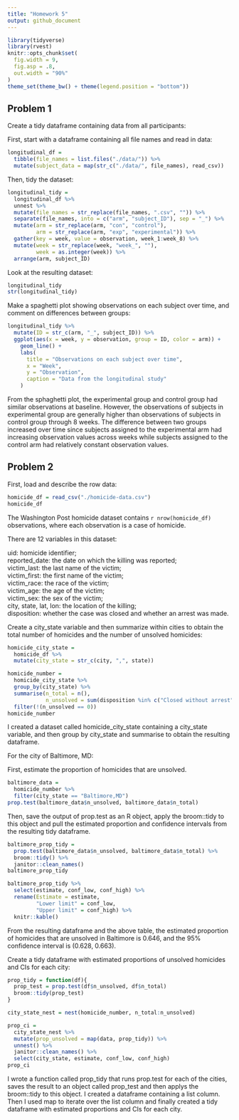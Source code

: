 ```yaml
---
title: "Homework 5"
output: github_document
---
```


```r
library(tidyverse)
library(rvest)
knitr::opts_chunk$set(
  fig.width = 9,
  fig.asp = .8,
  out.width = "90%"
)
theme_set(theme_bw() + theme(legend.position = "bottom"))
```

## Problem 1

Create a tidy dataframe containing data from all participants:

First, start with a dataframe containing all file names and read in data:

```r
longitudinal_df = 
  tibble(file_names = list.files("./data/")) %>% 
  mutate(subject_data = map(str_c("./data/", file_names), read_csv))
```

Then, tidy the dataset:

```r
longitudinal_tidy = 
  longitudinal_df %>% 
  unnest %>% 
  mutate(file_names = str_replace(file_names, ".csv", "")) %>% 
  separate(file_names, into = c("arm", "subject_ID"), sep = "_") %>% 
  mutate(arm = str_replace(arm, "con", "control"),
         arm = str_replace(arm, "exp", "experimental")) %>% 
  gather(key = week, value = observation, week_1:week_8) %>% 
  mutate(week = str_replace(week, "week_", ""),
         week = as.integer(week)) %>% 
  arrange(arm, subject_ID)
```

Look at the resulting dataset:

```r
longitudinal_tidy
str(longitudinal_tidy)
```

Make a spaghetti plot showing observations on each subject over time, and comment on differences between groups:

```r
longitudinal_tidy %>% 
  mutate(ID = str_c(arm, "_", subject_ID)) %>% 
  ggplot(aes(x = week, y = observation, group = ID, color = arm)) + 
    geom_line() + 
    labs(
      title = "Observations on each subject over time",
      x = "Week",
      y = "Observation",
      caption = "Data from the longitudinal study"
    ) 
```

From the sphaghetti plot, the experimental group and control group had similar observations at baseline. However, the observations of subjects in experimental group are generally higher than observations of subjects in control group through 8 weeks. The difference between two groups increased over time since subjects assigned to the experimental arm had increasing observation values across weeks while subjects assigned to the control arm had relatively constant observation values.

## Problem 2

First, load and describe the row data:

```r
homicide_df = read_csv("./homicide-data.csv")
homicide_df
```

The Washington Post homicide dataset contains `r nrow(homicide_df)` observations, where each observation is a case of homicide.

There are 12 variables in this dataset:  

uid: homicide identifier;  
reported_date: the date on which the killing was reported;  
victim_last: the last name of the victim;  
victim_first: the first name of the victim;  
victim_race: the race of the victim;  
victim_age: the age of the victim;  
victim_sex: the sex of the victim;  
city, state, lat, lon:  the location of the killing;  
disposition: whether the case was closed and whether an arrest was made.

Create a city_state variable and then summarize within cities to obtain the total number of homicides and the number of unsolved homicides:

```r
homicide_city_state = 
  homicide_df %>%  
  mutate(city_state = str_c(city, ",", state)) 

homicide_number = 
  homicide_city_state %>% 
  group_by(city_state) %>%
  summarise(n_total = n(), 
            n_unsolved = sum(disposition %in% c("Closed without arrest", "Open/No arrest"))) %>% 
  filter(!(n_unsolved == 0))
homicide_number
```

I created a dataset called homicide_city_state containing a city_state variable, and then group by city_state and summarise to obtain the resulting dataframe.

For the city of Baltimore, MD:

First, estimate the proportion of homicides that are unsolved.

```r
baltimore_data = 
  homicide_number %>% 
  filter(city_state == "Baltimore,MD") 
prop.test(baltimore_data$n_unsolved, baltimore_data$n_total)
```

Then, save the output of prop.test as an R object, apply the broom::tidy to this object and pull the estimated proportion and confidence intervals from the resulting tidy dataframe.

```r
baltimore_prop_tidy = 
  prop.test(baltimore_data$n_unsolved, baltimore_data$n_total) %>% 
  broom::tidy() %>% 
  janitor::clean_names()
baltimore_prop_tidy

baltimore_prop_tidy %>% 
  select(estimate, conf_low, conf_high) %>% 
  rename(Estimate = estimate, 
         "Lower limit" = conf_low, 
         "Upper limit" = conf_high) %>% 
  knitr::kable()
```

From the resulting dataframe and the above table, the estimated proportion of homicides that are unsolved in Baltimore is 0.646, and the 95% confidence interval is (0.628, 0.663).

Create a tidy dataframe with estimated proportions of unsolved homicides and CIs for each city:

```r
prop_tidy = function(df){
  prop_test = prop.test(df$n_unsolved, df$n_total)
  broom::tidy(prop_test)
}

city_state_nest = nest(homicide_number, n_total:n_unsolved)

prop_ci = 
  city_state_nest %>% 
  mutate(prop_unsolved = map(data, prop_tidy)) %>% 
  unnest() %>% 
  janitor::clean_names() %>% 
  select(city_state, estimate, conf_low, conf_high)
prop_ci
```

I wrote a function called prop_tidy that runs prop.test for each of the cities, saves the result to an object called prop_test and then applys the broom::tidy to this object. I created a dataframe containing a list column. Then I used map to iterate over the list column and finally created a tidy dataframe with estimated proportions and CIs for each city.

